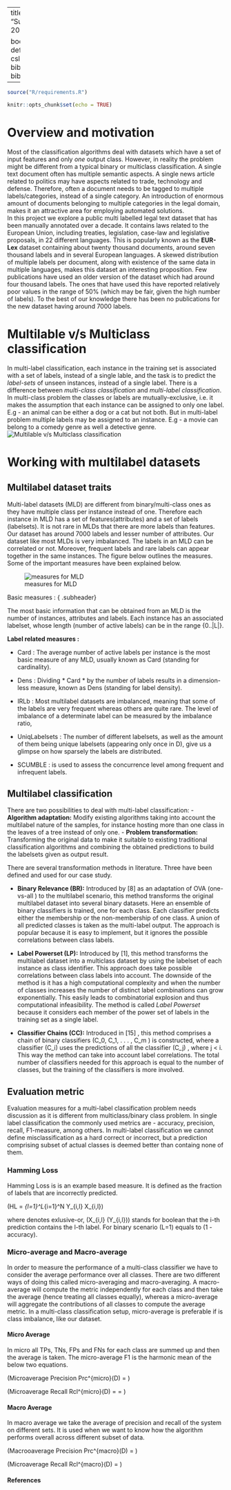 
---
title: "R Notebook"
author: "Suhita"
date: "20 December 2018"
header-includes:
   - \usepackage{bbm}
always_allow_html: yes
output:
  html_document: 
    toc: true
    toc_depth: 4
    toc_float: 
      collapsed: false
      smooth_scroll: false
    theme: united
    highlight: haddock
    
bookdown::html_document2: default
link-citations: yes
csl: biomed-central.csl
bibliography: bibliography.bib
---

```r
source("R/requirements.R")

knitr::opts_chunk$set(echo = TRUE)
```

# Overview and motivation  {.tabset  .tabset-fade}

Most of the classification algorithms deal with datasets which have a set of input features and only *one* output class. However, in reality the problem might be different from a typical binary or multiclass classification. A single text document often has multiple semantic aspects. A single news article related to politics may have aspects related to trade, technology and defense. Therefore, often a document needs to be tagged to multiple labels/categories, instead of a single category. An introduction of enormous amount of documents belonging to multiple categories in the legal domain, makes it an attractive area for employing automated solutions.  
In this project we explore a public multi labelled legal text dataset that has been manually annotated over a decade. It contains laws related to the European Union, including treaties, legislation, case-law and legislative proposals, in 22 different languages. This is popularly known as the **EUR-Lex** dataset containing about twenty thousand documents, around seven thousand labels and in several European languages. A skewed distribution of multiple labels per document, along with existence of the same data in multiple languages, makes this dataset an interesting proposition. Few publications have used an older version of the dataset which had around four thousand labels. The ones that have used this have reported relatively poor values in the range of 50% (which may be fair, given the high number of labels). To the best of our knowledge there has been no publications for the new dataset having around 7000 labels. 

# Multilable v/s Multiclass classification
In multi-label classification, each instance in the training set is associated with a set of labels, instead of a single lable, and the task is to predict the *label-sets* of unseen instances, instead of a single label. There is a difference between *multi-class classification* and *multi-label classification*. In multi-class problem the classes or labels are mutually-exclusive, i.e. it makes the assumption that each instance can be assigned to only one label. E.g - an animal can be either a dog or a cat but not both. But in multi-label problem multiple labels may be assigned to an instance. E.g - a movie can belong to a comedy genre as well a detective genre.
![Multilable v/s Multiclass classification](Figs/multiclass-label.png)



# Working with multilabel datasets

## Multilabel dataset traits
Multi-label datasets (MLD) are different from binary/multi-class ones as they have multiple class per instance instead of one. Therefore each instance in MLD has a set of features(attributes) and a set of labels (labelsets). It is not rare in MLDs that there are more labels than features. Our dataset has around 7000 labels and lesser number of attributes. Our dataset like most MLDs is very imbalanced. The labels in an MLD can be correlated or not. Moreover, frequent labels and rare labels can appear together in the same instances. The figure below outlines the measures. Some of the important measures have been explained below.
  

![measures for MLD](Figs/measures.png)

Basic measures : { .subheader}  

The most basic information that can be obtained from an MLD is the number of instances, attributes
and labels. Each instance has an associated labelset, whose length (number of active labels) can be in the range
{0..|L|}.

**Label related measures :**  

- Card : The average number of active labels per instance is the most basic measure of any MLD, usually
known as Card (standing for cardinality).

- Dens : Dividing * Card * by the number of labels results in a dimension-less measure, known as Dens (standing for label density).

- IRLb : Most multilabel datasets are imbalanced, meaning that some of the labels are very frequent whereas
others are quite rare. The level of imbalance of a determinate label can be measured by the imbalance ratio,

- UniqLabelsets : The number of different labelsets, as well as the amount of them being unique labelsets (appearing only
once in D), give us a glimpse on how sparsely the labels are distributed.

- SCUMBLE : is used to assess the concurrence level among frequent and infrequent labels.

## Multilabel classification

There are two possibilities to deal with multi-label classification:
- **Algorithm adaptation:** Modify existing algorithms taking into account the multilabel nature of the samples, for instance hosting more than one class in the leaves of a tree instead of only one.
- **Problem transformation:** Transforming the original data to make it suitable to existing traditional classification algorithms and combining the obtained predictions to build the labelsets given as output result.  

There are several transformation methods in literature. Three have been defined and used for our case study.  

- **Binary Relevance (BR):** Introduced by [8] as an adaptation of OVA (one-vs-all ) to the multilabel scenario, this method transforms the original multilabel dataset into several binary datasets. Here an ensemble of binary classifiers is trained, one for each class. Each classifier predicts either the membership or the non-membership of one class. A union of all predicted classes is taken as the multi-label output. The approach is popular because it is easy to implement, but it ignores the possible correlations between class labels.  

- **Label Powerset (LP):** Introduced by [1], this method transforms the multilabel dataset into a multiclass dataset by using the labelset of each instance as class identifier. This approach does take possible correlations between class labels into account. The downside of the method is it has a high computational complexity and when the number of classes increases the number of distinct label combinations can grow exponentially. This easily leads to combinatorial explosion and thus computational infeasibility. The method is called *Label Powerset* because it considers each member of the power set of labels in the training set as a single label.

- **Classifier Chains (CC):** Introduced in [15] , this method comprises a chain of binary classifiers \(C_0, C_1, . . . , C_m \) is constructed, where a classifier \(C_i\) uses the predictions of all the classifier \(C_j\) , where j < i. This way the method can take into account label correlations. The total number of classifiers needed for this approach is equal to the number of classes, but the training of the classifiers is more involved. 


## Evaluation metric

Evaluation measures for a multi-label classification problem needs discussion as it is different from multiclass/binary class problem. In single label classification the commonly used metrics are - accuracy, precision, recall, F1-measure, among others.
In multi-label classification we cannot define misclassification as a hard correct or incorrect, but a prediction comprising subset of actual classes is deemed better than containg none of them.

### Hamming Loss
Hamming Loss is is an example based measure. It is defined as the fraction of labels that are incorrectly predicted.

\(HL = \frac{1}{N . L} \sum_{l=1}^L\sum_{i=1}^N Y_{i,l} \oplus X_{i,l}\)  
  
  where \oplus denotes exlusive-or, \(X_{i,l} (Y_{i,l})\) stands for boolean that the i-th prediction contains the l-th label. For binary scenario (L=1) equals to (1 - accuracy).
  
### Micro-average and Macro-average
In order to measure the performance of a multi-class classifier we have to consider the average performance over all classes. There are two different ways of doing this called micro-averaging and macro-averaging.
  A macro-average will compute the metric independently for each class and then take the average (hence treating all classes equally), whereas a micro-average will aggregate the contributions of all classes to compute the average metric. In a multi-class classification setup, micro-average is preferable if is class imbalance, like our dataset.
  
#### Micro Average
In micro all TPs, TNs, FPs and FNs for each class are summed up and then the average is taken. The micro-average F1 is the harmonic mean of the below two equations.  
  
\(Microaverage Precision Prc^{micro}(D) = \frac{\sum_c TP_c}{\sum_c TP_c + \sum_c FP_c} \)  
  
\(Microaverage Recall Rcl^{micro}(D) =  = \frac{\sum_c TP_c}{\sum_c TP_c + \sum_c FN_c} \) 
  
#### Macro Average
In macro average we take the average of precision and recall of the system on different sets. It is used when we want to know how the algorithm performs overall across different subset of data.  

\(Macrooaverage Precision Prc^{macro}(D) = \frac{\sum_c Prc(D,c)}{|C|} \)  
  
\(Microaverage Recall Rcl^{macro}(D) = \frac{\sum_c Rcl(D,c)}{|C|} \) 


#### References
